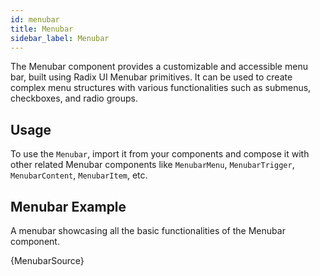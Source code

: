 ```yaml
---
id: menubar
title: Menubar
sidebar_label: Menubar
---
```


The Menubar component provides a customizable and accessible menu bar, built using Radix UI Menubar primitives. It can be used to create complex menu structures with various functionalities such as submenus, checkboxes, and radio groups.

## Usage

To use the `Menubar`, import it from your components and compose it with other related Menubar components like `MenubarMenu`, `MenubarTrigger`, `MenubarContent`, `MenubarItem`, etc.


## Menubar Example

A menubar showcasing all the basic functionalities of the Menubar component.


<CodeSample>
    <MenubarDemo />
</CodeSample>

<CodeBlock language="tsx">{MenubarSource}</CodeBlock>
